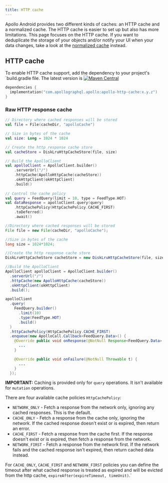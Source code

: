 ```yaml
---
title: HTTP cache
---
```


Apollo Android provides two different kinds of caches: an HTTP cache and a normalized cache. The HTTP cache is easier to set up but also has more limitations. This page focuses on the HTTP cache. If you want to deduplicate the storage of your objects and/or notify your UI when your data changes, take a look at the [normalized cache](./normalized-cache) instead.

## HTTP cache

To enable HTTP cache support, add the dependency to your project's `build.gradle file. The latest version is
[![Maven Central](https://img.shields.io/maven-central/v/com.apollographql.apollo/apollo-api)](https://repo1.maven.org/maven2/com/apollographql/apollo/)

```kotlin title="build.gradle"
dependencies {
  implementation("com.apollographql.apollo:apollo-http-cache:x.y.z")
}
```

### Raw HTTP response cache

<MultiCodeBlock>

```kotlin title="Kotlin"
// Directory where cached responses will be stored
val file = File(cacheDir, "apolloCache")

// Size in bytes of the cache
val size: Long = 1024 * 1024

// Create the http response cache store
val cacheStore = DiskLruHttpCacheStore(file, size)

// Build the ApolloClient
val apolloClient = ApolloClient.builder()
    .serverUrl("/")
    .httpCache(ApolloHttpCache(cacheStore))
    .okHttpClient(okHttpClient)
    .build()
                   
// Control the cache policy  
val query = FeedQuery(limit = 10, type = FeedType.HOT)
val dataResponse = apolloClient.query(query)
    .httpCachePolicy(HttpCachePolicy.CACHE_FIRST)
    .toDeferred()
    .await()
```

```java title="Java"
//Directory where cached responses will be stored
File file = new File(cacheDir, "apolloCache");

//Size in bytes of the cache
long size = 1024*1024;

//Create the http response cache store
DiskLruHttpCacheStore cacheStore = new DiskLruHttpCacheStore(file, size); 

//Build the ApolloClient
ApolloClient apolloClient = ApolloClient.builder()
  .serverUrl("/")
  .httpCache(new ApolloHttpCache(cacheStore))
  .okHttpClient(okHttpClient)
  .build();

apolloClient
  .query(
    FeedQuery.builder()
      .limit(10)
      .type(FeedType.HOT)
      .build()
  )
  .httpCachePolicy(HttpCachePolicy.CACHE_FIRST)
  .enqueue(new ApolloCall.Callback<FeedQuery.Data>() {
    @Override public void onResponse(@NotNull Response<FeedQuery.Data> dataResponse) {
      ...
    }

    @Override public void onFailure(@NotNull Throwable t) {
      ...
    }
  }); 
```

</MultiCodeBlock>

**IMPORTANT:** Caching is provided only for `query` operations. It isn't available for `mutation` operations.

There are four available cache policies `HttpCachePolicy`:

- `NETWORK_ONLY` - Fetch a response from the network only, ignoring any cached responses. This is the default.
- `CACHE_ONLY` - Fetch a response from the cache only, ignoring the network. If the cached response doesn't exist or is expired, then
return an error.
- `CACHE_FIRST` - Fetch a response from the cache first. If the response doesn't exist or is expired, then fetch a response from the
network.
- `NETWORK_FIRST` - Fetch a response from the network first. If the network fails and the cached response isn't expired, then return cached
data instead.

For `CACHE_ONLY`, `CACHE_FIRST` and `NETWORK_FIRST` policies you can define the timeout after what cached response is treated as expired
and will be evicted from the http cache, `expireAfter(expireTimeout, timeUnit)`.`

